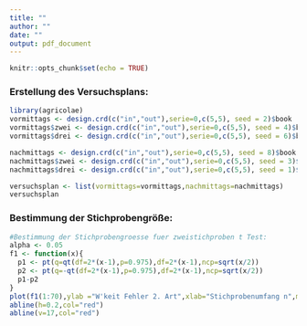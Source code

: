 ```yaml
---
title: ""
author: ""
date: ""
output: pdf_document
---
```


```r
knitr::opts_chunk$set(echo = TRUE)
```
### Erstellung des Versuchsplans:
```r
library(agricolae)
vormittags <- design.crd(c("in","out"),serie=0,c(5,5), seed = 2)$book
vormittags$zwei <- design.crd(c("in","out"),serie=0,c(5,5), seed = 4)$book[,3]
vormittags$drei <- design.crd(c("in","out"),serie=0,c(5,5), seed = 6)$book[,3]

nachmittags <- design.crd(c("in","out"),serie=0,c(5,5), seed = 8)$book
nachmittags$zwei <- design.crd(c("in","out"),serie=0,c(5,5), seed = 3)$book[,3]
nachmittags$drei <- design.crd(c("in","out"),serie=0,c(5,5), seed = 1)$book[,3]

versuchsplan <- list(vormittags=vormittags,nachmittags=nachmittags)
versuchsplan
```

### Bestimmung der Stichprobengröße:
```r
#Bestimmung der Stichprobengroesse fuer zweistichproben t Test:
alpha <- 0.05
f1 <- function(x){
  p1 <- pt(q=qt(df=2*(x-1),p=0.975),df=2*(x-1),ncp=sqrt(x/2))
  p2 <- pt(q=-qt(df=2*(x-1),p=0.975),df=2*(x-1),ncp=sqrt(x/2))
  p1-p2
}
plot(f1(1:70),ylab ="W'keit Fehler 2. Art",xlab="Stichprobenumfang n",main = "Zweiseitiger Zweistichproben t-Test",type = "l")  
abline(h=0.2,col="red")
abline(v=17,col="red")

```

